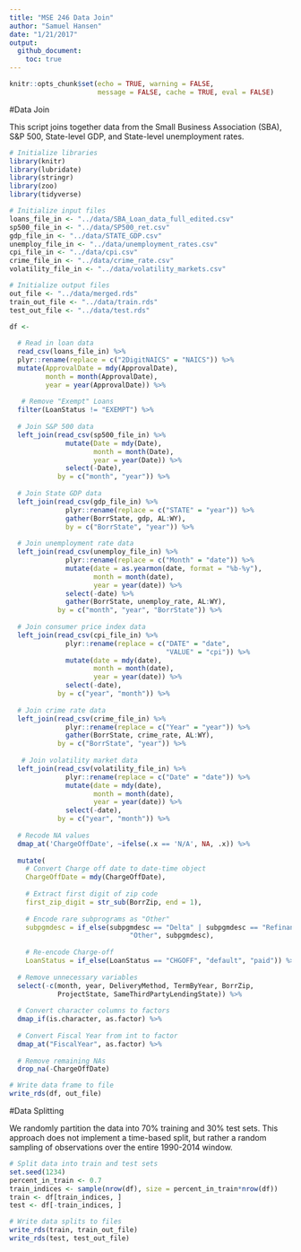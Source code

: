 ```yaml
---
title: "MSE 246 Data Join"
author: "Samuel Hansen"
date: "1/21/2017"
output: 
  github_document:
    toc: true
---
```


```r
knitr::opts_chunk$set(echo = TRUE, warning = FALSE, 
                      message = FALSE, cache = TRUE, eval = FALSE)
```

#Data Join 

This script joins together data from the Small Business Association (SBA),
S&P 500, State-level GDP, and State-level unemployment rates. 

```r
# Initialize libraries 
library(knitr)
library(lubridate)
library(stringr)
library(zoo)
library(tidyverse)

# Initialize input files 
loans_file_in <- "../data/SBA_Loan_data_full_edited.csv"
sp500_file_in <- "../data/SP500_ret.csv"
gdp_file_in <- "../data/STATE_GDP.csv"
unemploy_file_in <- "../data/unemployment_rates.csv"
cpi_file_in <- "../data/cpi.csv"
crime_file_in <- "../data/crime_rate.csv"
volatility_file_in <- "../data/volatility_markets.csv"

# Initialize output files 
out_file <- "../data/merged.rds"
train_out_file <- "../data/train.rds"
test_out_file <- "../data/test.rds"
```

```r
df <- 
  
  # Read in loan data 
  read_csv(loans_file_in) %>%
  plyr::rename(replace = c("2DigitNAICS" = "NAICS")) %>%
  mutate(ApprovalDate = mdy(ApprovalDate),
         month = month(ApprovalDate),
         year = year(ApprovalDate)) %>%
  
   # Remove "Exempt" Loans
  filter(LoanStatus != "EXEMPT") %>%
  
  # Join S&P 500 data 
  left_join(read_csv(sp500_file_in) %>%
              mutate(Date = mdy(Date),
                     month = month(Date),
                     year = year(Date)) %>% 
              select(-Date), 
            by = c("month", "year")) %>%
  
  # Join State GDP data 
  left_join(read_csv(gdp_file_in) %>%
              plyr::rename(replace = c("STATE" = "year")) %>%
              gather(BorrState, gdp, AL:WY), 
              by = c("BorrState", "year")) %>%
  
  # Join unemployment rate data 
  left_join(read_csv(unemploy_file_in) %>%
              plyr::rename(replace = c("Month" = "date")) %>%
              mutate(date = as.yearmon(date, format = "%b-%y"),
                     month = month(date),
                     year = year(date)) %>%
              select(-date) %>%
              gather(BorrState, unemploy_rate, AL:WY), 
            by = c("month", "year", "BorrState")) %>%
  
  # Join consumer price index data 
  left_join(read_csv(cpi_file_in) %>%
              plyr::rename(replace = c("DATE" = "date",
                                       "VALUE" = "cpi")) %>%
              mutate(date = mdy(date),
                     month = month(date),
                     year = year(date)) %>%
              select(-date),
            by = c("year", "month")) %>%
  
  # Join crime rate data 
  left_join(read_csv(crime_file_in) %>%
              plyr::rename(replace = c("Year" = "year")) %>%
              gather(BorrState, crime_rate, AL:WY),
            by = c("BorrState", "year")) %>%
  
   # Join volatility market data 
  left_join(read_csv(volatility_file_in) %>%
              plyr::rename(replace = c("Date" = "date")) %>%
              mutate(date = mdy(date),
                     month = month(date),
                     year = year(date)) %>%
              select(-date),
            by = c("year", "month")) %>%
  
  # Recode NA values 
  dmap_at('ChargeOffDate', ~ifelse(.x == 'N/A', NA, .x)) %>%
  
  mutate(
    # Convert Charge off date to date-time object 
    ChargeOffDate = mdy(ChargeOffDate),
    
    # Extract first digit of zip code
    first_zip_digit = str_sub(BorrZip, end = 1), 
         
    # Encode rare subprograms as "Other"
    subpgmdesc = if_else(subpgmdesc == "Delta" | subpgmdesc == "Refinance",
                              "Other", subpgmdesc),
    
    # Re-encode Charge-off
    LoanStatus = if_else(LoanStatus == "CHGOFF", "default", "paid")) %>%
  
  # Remove unnecessary variables 
  select(-c(month, year, DeliveryMethod, TermByYear, BorrZip, 
            ProjectState, SameThirdPartyLendingState)) %>%
  
  # Convert character columns to factors
  dmap_if(is.character, as.factor) %>%
  
  # Convert Fiscal Year from int to factor
  dmap_at("FiscalYear", as.factor) %>%
  
  # Remove remaining NAs 
  drop_na(-ChargeOffDate)

# Write data frame to file
write_rds(df, out_file)
```

#Data Splitting

We randomly partition the data into 70% training and 30% test sets. This
approach does not implement a time-based split, but rather a random sampling 
of observations over the entire 1990-2014 window. 

```r
# Split data into train and test sets 
set.seed(1234)
percent_in_train <- 0.7
train_indices <- sample(nrow(df), size = percent_in_train*nrow(df))
train <- df[train_indices, ]
test <- df[-train_indices, ]

# Write data splits to files 
write_rds(train, train_out_file)
write_rds(test, test_out_file)
```
